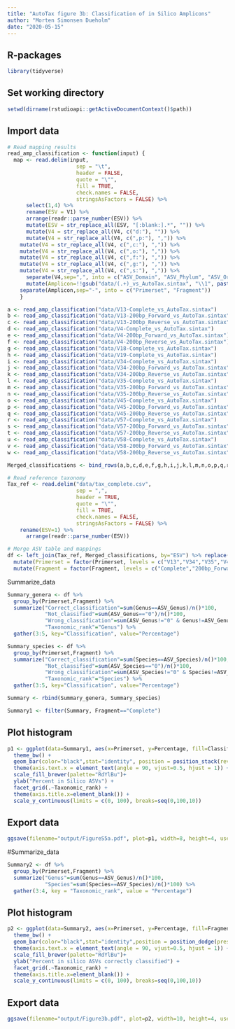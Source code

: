 ---
title: "AutoTax figure 3b: Classification of in Silico Amplicons"
author: "Morten Simonsen Dueholm"
date: "2020-05-15"
---

## R-packages
```{r, eval=FALSE, message=FALSE, warning=FALSE, include=FALSE}
library(tidyverse)
```
## Set working directory
```{r, echo=FALSE, message=FALSE, warning=FALSE}
setwd(dirname(rstudioapi::getActiveDocumentContext()$path))
```

## Import data
```{r, echo=FALSE, message=FALSE, warning=FALSE}
# Read mapping results
read_amp_classification <- function(input) {
  map <- read.delim(input,
                      sep = "\t",
                      header = FALSE,
                      quote = "\"",
                      fill = TRUE,
                      check.names = FALSE,
                      stringsAsFactors = FALSE) %>%
      select(1,4) %>%
      rename(ESV = V1) %>%
      arrange(readr::parse_number(ESV)) %>%
      mutate(ESV = str_replace_all(ESV, "[:blank:].*", "")) %>%
      mutate(V4 = str_replace_all(V4, c("d:"), "")) %>%
      mutate(V4 = str_replace_all(V4, c(",p:"), ",")) %>%
    mutate(V4 = str_replace_all(V4, c(",c:"), ",")) %>%
    mutate(V4 = str_replace_all(V4, c(",o:"), ",")) %>%
    mutate(V4 = str_replace_all(V4, c(",f:"), ",")) %>%
    mutate(V4 = str_replace_all(V4, c(",g:"), ",")) %>%
    mutate(V4 = str_replace_all(V4, c(",s:"), ",")) %>%
      separate(V4,sep=",", into = c("ASV_Domain", "ASV_Phylum", "ASV_Order", "ASV_Class", "ASV_Familiy", "ASV_Genus", "ASV_Species" )) %>%
      mutate(Amplicon=!!gsub("data/(.+)_vs_AutoTax.sintax", "\\1", paste(input))) %>%
    separate(Amplicon,sep="-", into = c("Primerset", "Fragment"))
    }

a <- read_amp_classification("data/V13-Complete_vs_AutoTax.sintax")
b <- read_amp_classification("data/V13-200bp_Forward_vs_AutoTax.sintax")
c <- read_amp_classification("data/V13-200bp_Reverse_vs_AutoTax.sintax")
d <- read_amp_classification("data/V4-Complete_vs_AutoTax.sintax")
e <- read_amp_classification("data/V4-200bp_Forward_vs_AutoTax.sintax")
f <- read_amp_classification("data/V4-200bp_Reverse_vs_AutoTax.sintax")
g <- read_amp_classification("data/V18-Complete_vs_AutoTax.sintax")
h <- read_amp_classification("data/V19-Complete_vs_AutoTax.sintax")
i <- read_amp_classification("data/V34-Complete_vs_AutoTax.sintax")
j <- read_amp_classification("data/V34-200bp_Forward_vs_AutoTax.sintax")
k <- read_amp_classification("data/V34-200bp_Reverse_vs_AutoTax.sintax")
l <- read_amp_classification("data/V35-Complete_vs_AutoTax.sintax")
m <- read_amp_classification("data/V35-200bp_Forward_vs_AutoTax.sintax")
n <- read_amp_classification("data/V35-200bp_Reverse_vs_AutoTax.sintax")
o <- read_amp_classification("data/V45-Complete_vs_AutoTax.sintax")
p <- read_amp_classification("data/V45-200bp_Forward_vs_AutoTax.sintax")
q <- read_amp_classification("data/V45-200bp_Reverse_vs_AutoTax.sintax")
r <- read_amp_classification("data/V57-Complete_vs_AutoTax.sintax")
s <- read_amp_classification("data/V57-200bp_Forward_vs_AutoTax.sintax")
t <- read_amp_classification("data/V57-200bp_Reverse_vs_AutoTax.sintax")
u <- read_amp_classification("data/V58-Complete_vs_AutoTax.sintax")
v <- read_amp_classification("data/V58-200bp_Forward_vs_AutoTax.sintax")
w <- read_amp_classification("data/V58-200bp_Reverse_vs_AutoTax.sintax")

Merged_classifications <- bind_rows(a,b,c,d,e,f,g,h,i,j,k,l,m,n,o,p,q,r,s,t,u,v,w)

# Read reference taxonomy
Tax_ref <- read.delim("data/tax_complete.csv",
                      sep = ",",
                      header = TRUE,
                      quote = "\"",
                      fill = TRUE,
                      check.names = FALSE,
                      stringsAsFactors = FALSE) %>%
    rename(ESV=1) %>%
      arrange(readr::parse_number(ESV))

# Merge ASV table and mappings
df <- left_join(Tax_ref, Merged_classifications, by="ESV") %>% replace(.,is.na(.),0) %>%
  mutate(Primerset = factor(Primerset, levels = c("V13","V34","V35","V4","V45","V57","V58","V18","V19"))) %>%
  mutate(Fragment = factor(Fragment, levels = c("Complete","200bp_Forward","200bp_Reverse")))
```

Summarize_data
```{r, eval=FALSE, message=FALSE, warning=FALSE, include=FALSE}
Summary_genera <- df %>%
  group_by(Primerset,Fragment) %>%
  summarize("Correct_classification"=sum(Genus==ASV_Genus)/n()*100,
            "Not_classified"=sum(ASV_Genus=="0")/n()*100,
            "Wrong_classification"=sum(ASV_Genus!="0" & Genus!=ASV_Genus)/n()*100,
            "Taxonomic_rank"="Genus") %>%
  gather(3:5, key="Classification", value="Percentage")

Summary_species <- df %>%
  group_by(Primerset,Fragment) %>%
  summarize("Correct_classification"=sum(Species==ASV_Species)/n()*100,
            "Not_classified"=sum(ASV_Species=="0")/n()*100,
            "Wrong_classification"=sum(ASV_Species!="0" & Species!=ASV_Species)/n()*100,
            "Taxonomic_rank"="Species") %>%
  gather(3:5, key="Classification", value="Percentage")

Summary <- rbind(Summary_genera, Summary_species)

Summary1 <- filter(Summary, Fragment=="Complete")
```

## Plot histogram
```{r, eval=FALSE, message=FALSE, warning=FALSE, include=FALSE}
p1 <- ggplot(data=Summary1, aes(x=Primerset, y=Percentage, fill=Classification)) +
  theme_bw() +
  geom_bar(color="black",stat="identity", position = position_stack(reverse = TRUE), width=0.8) +
  theme(axis.text.x = element_text(angle = 90, vjust=0.5, hjust = 1)) +
  scale_fill_brewer(palette="RdYlBu")+
  ylab("Percent in Silico ASVs") +
  facet_grid(.~Taxonomic_rank) +
  theme(axis.title.x=element_blank()) +
  scale_y_continuous(limits = c(0, 100), breaks=seq(0,100,10))
```

## Export data
```{r, eval=FALSE, message=FALSE, warning=FALSE, include=FALSE}
ggsave(filename="output/FigureS5a.pdf", plot=p1, width=8, height=4, useDingbats=FALSE, limitsize=FALSE)
```

#Summarize_data
```{r, eval=FALSE, message=FALSE, warning=FALSE, include=FALSE}
Summary2 <- df %>%
  group_by(Primerset,Fragment) %>%
  summarize("Genus"=sum(Genus==ASV_Genus)/n()*100,
            "Species"=sum(Species==ASV_Species)/n()*100) %>%
  gather(3:4, key = "Taxonomic_rank", value = "Percentage")
```

## Plot histogram
```{r, eval=FALSE, message=FALSE, warning=FALSE, include=FALSE}
p2 <- ggplot(data=Summary2, aes(x=Primerset, y=Percentage, fill=Fragment)) +
  theme_bw() +
  geom_bar(color="black",stat="identity",position = position_dodge(preserve = 'single'), width=0.8) +
  theme(axis.text.x = element_text(angle = 90, vjust=0.5, hjust = 1)) +
  scale_fill_brewer(palette="RdYlBu")+
  ylab("Percent in silico ASVs correctly classified") +
  facet_grid(.~Taxonomic_rank) +
  theme(axis.title.x=element_blank()) +
  scale_y_continuous(limits = c(0, 100), breaks=seq(0,100,10))
```

## Export data
```{r, eval=FALSE, message=FALSE, warning=FALSE, include=FALSE}
ggsave(filename="output/Figure3b.pdf", plot=p2, width=10, height=4, useDingbats=FALSE, limitsize=FALSE)

```